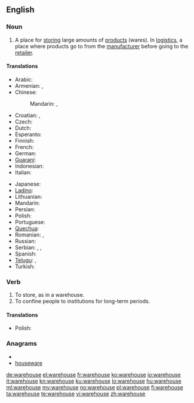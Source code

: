 ==English==
{{wikipedia}}

===Noun===
{{en-noun}}

# A place for [[store|storing]] large amounts of [[product]]s (wares). In [[logistics]], a place where products go to from the [[manufacturer]] before going to the [[retailer]].

====Translations====
{{trans-top|A place for storing large amounts of products}}
* Arabic: {{t-|ar|مخزن|m|tr=máxzan}}
* Armenian: {{t-|hy|պահեստ|tr=pahest}},  {{t|hy|ապրանքապահեստ|tr=aprank’apahest}}
* Chinese:
*: Mandarin: {{t-|cmn|倉庫|sc=Hani}}, {{t-|cmn|仓库|tr=cāngkù|sc=Hani}}
* Croatian: {{t|hr|spremnik|m}}, {{t-|hr|skladište|n}}
* Czech: {{t-|cs|sklad|m}}
* Dutch: {{t-|nl|pakhuis|n}}
* Esperanto: {{t-|eo|magazeno|xs=Esperanto}}
* Finnish: {{t+|fi|varasto}}
* French: {{t+|fr|entrepôt|m}}
* German: {{t+|de|Lager|n}}
* [[Guaraní]]: {{t|gn|almasẽ|xs=Guaraní}}
* Indonesian: {{t-|id|gudang|xs=Indonesian}}
* Italian: {{t+|it|magazzino|m}}
{{trans-mid}}
* Japanese: {{t-|ja|倉庫|tr=sōko}}
* [[Ladino]]: {{tø|lad|magazen}}
* Lithuanian: {{t|lt|sandėlys|xs=Lithuanian}}
* Mandarin: {{t-|cmn|倉庫|tr=cāngkù|sc=Hani}}
* Persian: {{t+|fa|انبار|tr=anbâr|xs=Persian}}
* Polish: {{t+|pl|magazyn|m}}
* Portuguese: {{t+|pt|armazém|m}}
* [[Quechua]]: {{t-|qu|qullqa|xs=Quechua}}
* Romanian: {{t|ro|magazie}}, {{t|ro|antrepozit}} {{g|Romanian}}
* Russian: {{t+|ru|склад|m|tr=sklad}}
* Serbian: {{t-|sr|sklad}}, {{t-|sr|skladište|n}}, {{t|sr|smestište|n}}
* Spanish: {{t+|es|almacén|m}}
* [[Telugu]]: {{t|te|గోదాము|tr=gOdaamu}}, {{t|te|గిడ్డంగి|tr=giddangi}}
* Turkish: {{t+|tr|antrepo}}
{{trans-bottom}}

===Verb===
{{en-verb|warehous|es}}

# To store, as in a warehouse.
# To confine people to institutions for long-term periods.

====Translations====
{{trans-top|To store, as in a warehouse}}
* Polish: {{t+|pl|magazynować}}

{{trans-bottom}}

===Anagrams===
* {{alphagram|aeehorsuw}}
* [[houseware#English|houseware]]

[[de:warehouse]]
[[el:warehouse]]
[[fr:warehouse]]
[[ko:warehouse]]
[[io:warehouse]]
[[it:warehouse]]
[[kn:warehouse]]
[[ku:warehouse]]
[[lo:warehouse]]
[[hu:warehouse]]
[[ml:warehouse]]
[[my:warehouse]]
[[no:warehouse]]
[[pl:warehouse]]
[[fi:warehouse]]
[[ta:warehouse]]
[[te:warehouse]]
[[vi:warehouse]]
[[zh:warehouse]]